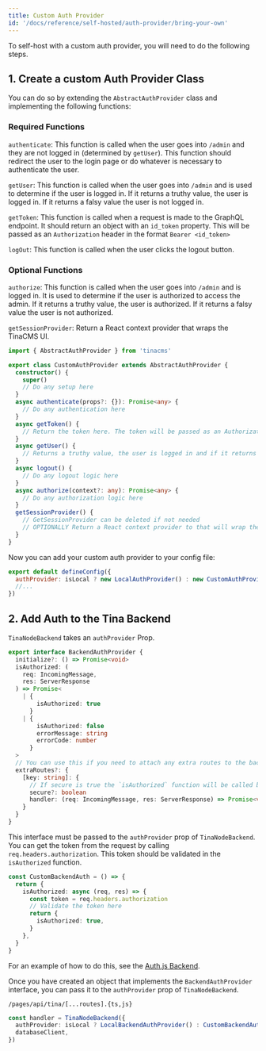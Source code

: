 ```yaml
---
title: Custom Auth Provider
id: '/docs/reference/self-hosted/auth-provider/bring-your-own'
---
```


To self-host with a custom auth provider, you will need to do the following steps.

## 1. Create a custom Auth Provider Class

You can do so by extending the `AbstractAuthProvider` class and implementing the following functions:

### Required Functions

`authenticate`: This function is called when the user goes into `/admin` and they are not logged in (determined by `getUser`). This function should redirect the user to the login page or do whatever is necessary to authenticate the user.

`getUser`: This function is called when the user goes into `/admin` and is used to determine if the user is logged in. If it returns a truthy value, the user is logged in. If it returns a falsy value the user is not logged in.

`getToken`: This function is called when a request is made to the GraphQL endpoint. It should return an object with an `id_token` property. This will be passed as an `Authorization` header in the format `Bearer <id_token>`

`logOut`: This function is called when the user clicks the logout button.

### Optional Functions

`authorize`: This function is called when the user goes into `/admin` and is logged in. It is used to determine if the user is authorized to access the admin. If it returns a truthy value, the user is authorized. If it returns a falsy value the user is not authorized.

`getSessionProvider`: Return a React context provider that wraps the TinaCMS UI.

```ts
import { AbstractAuthProvider } from 'tinacms'

export class CustomAuthProvider extends AbstractAuthProvider {
  constructor() {
    super()
    // Do any setup here
  }
  async authenticate(props?: {}): Promise<any> {
    // Do any authentication here
  }
  async getToken() {
    // Return the token here. The token will be passed as an Authorization header in the format `Bearer <token>`
  }
  async getUser() {
    // Returns a truthy value, the user is logged in and if it returns a falsy value the user is not logged in.
  }
  async logout() {
    // Do any logout logic here
  }
  async authorize(context?: any): Promise<any> {
    // Do any authorization logic here
  }
  getSessionProvider() {
    // GetSessionProvider can be deleted if not needed
    // OPTIONALLY Return a React context provider to that will wrap the admin
  }
}
```

Now you can add your custom auth provider to your config file:

```javascript
export default defineConfig({
  authProvider: isLocal ? new LocalAuthProvider() : new CustomAuthProvider(),
  //...
})
```

## 2. Add Auth to the Tina Backend

`TinaNodeBackend` takes an `authProvider` Prop.

```ts
export interface BackendAuthProvider {
  initialize?: () => Promise<void>
  isAuthorized: (
    req: IncomingMessage,
    res: ServerResponse
  ) => Promise<
    | {
        isAuthorized: true
      }
    | {
        isAuthorized: false
        errorMessage: string
        errorCode: number
      }
  >
  // You can use this if you need to attach any extra routes to the backend. Ex, a callback route for OAuth
  extraRoutes?: {
    [key: string]: {
      // If secure is true the `isAuthorized` function will be called before the handler is called
      secure?: boolean
      handler: (req: IncomingMessage, res: ServerResponse) => Promise<void>
    }
  }
}
```

This interface must be passed to the `authProvider` prop of `TinaNodeBackend`. You can get the token from the request by calling `req.headers.authorization`. This token should be validated in the `isAuthorized` function.

```ts
const CustomBackendAuth = () => {
  return {
    isAuthorized: async (req, res) => {
      const token = req.headers.authorization
      // Validate the token here
      return {
        isAuthorized: true,
      }
    },
  }
}
```

For an example of how to do this, see the [Auth.js Backend](/docs/reference/self-hosted/auth-provider/authjs).

Once you have created an object that implements the `BackendAuthProvider` interface, you can pass it to the `authProvider` prop of `TinaNodeBackend`.

`/pages/api/tina/[...routes].{ts,js}`

```ts
const handler = TinaNodeBackend({
  authProvider: isLocal ? LocalBackendAuthProvider() : CustomBackendAuth(),
  databaseClient,
})
```

